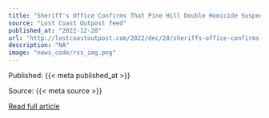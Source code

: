 ```yaml
---
title: "Sheriff's Office Confirms That Pine Hill Double Homicide Suspect is Now in Custody Following Today's High-Speed Chase up 101"
source: "Lost Coast Outpost feed"
published_at: "2022-12-28"
url: "http://lostcoastoutpost.com/2022/dec/28/sheriffs-office-confirms-pine-hill-double-homicide/"
description: "NA"
image: "news_code/rss_img.png"
---
```



  Published: {{< meta published_at >}}
  

  Source: {{< meta source >}}
  

  [Read full article]({{< meta url >}})
  

